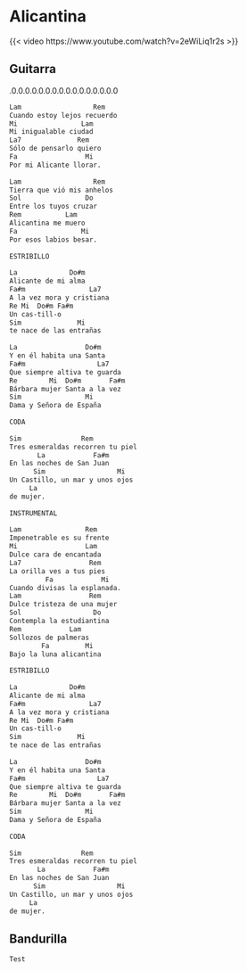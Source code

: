 # Alicantina


{{< video https://www.youtube.com/watch?v=2eWiLiq1r2s >}}

::: {.panel-tabset}
## Guitarra
.0.0.0.0.0.0.0.0.0.0.0.0.0.0.0.0
```.markdown
Lam  	             Rem
Cuando estoy lejos recuerdo
Mi             	  Lam
Mi inigualable ciudad
La7  	         Rem
Sólo de pensarlo quiero
Fa  	           Mi
Por mi Alicante llorar.
 
Lam  	             Rem 
Tierra que vió mis anhelos 
Sol  	           Do 
Entre los tuyos cruzar 
Rem  	      Lam 
Alicantina me muero 
Fa  	          Mi
Por esos labios besar.
 
ESTRIBILLO
 
La  	       Do#m 
Alicante de mi alma 
Fa#m  	            La7 
A la vez mora y cristiana 
Re Mi  Do#m Fa#m 
Un cas-till-o
Sim  	         Mi 
te nace de las entrañas 
 
La  	           Do#m 
Y en él habita una Santa 
Fa#m  	              La7 
Que siempre altiva te guarda 
Re  	  Mi  Do#m  	 Fa#m 
Bárbara mujer Santa a la vez 
Sim  	           Mi 
Dama y Señora de España 
 
CODA
 
Sim  	          Rem 
Tres esmeraldas recorren tu piel 
       La            Fa#m 
En las noches de San Juan 
      Sim  	               Mi 
Un Castillo, un mar y unos ojos 
     La
de mujer. 
 
INSTRUMENTAL
 
Lam  	           Rem 
Impenetrable es su frente 
Mi  	           Lam 
Dulce cara de encantada 
La7  	            Rem 
La orilla ves a tus	pies 
         Fa  	       Mi 
Cuando divisas la esplanada. 
Lam  	            Rem 
Dulce tristeza de una mujer 
Sol  	             Do 
Contempla la estudiantina 
Rem  	       Lam 
Sollozos de palmeras 
        Fa  	   Mi 
Bajo la luna alicantina 
 
ESTRIBILLO
 
La  	       Do#m 
Alicante de mi alma 
Fa#m  	            La7 
A la vez mora y cristiana 
Re Mi  Do#m Fa#m 
Un cas-till-o
Sim  	         Mi 
te nace de las entrañas 
 
La  	           Do#m 
Y en él habita una Santa 
Fa#m  	              La7 
Que siempre altiva te guarda 
Re  	  Mi  Do#m  	 Fa#m 
Bárbara mujer Santa a la vez 
Sim  	           Mi 
Dama y Señora de España 
 
CODA
 
Sim  	          Rem 
Tres esmeraldas recorren tu piel 
       La            Fa#m 
En las noches de San Juan 
      Sim  	               Mi
Un Castillo, un mar y unos ojos
     La
de mujer. 
```
   
## Bandurilla
```.markdown
Test
```
:::
